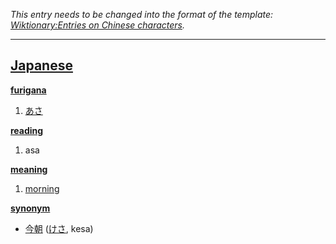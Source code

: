 ''This entry needs to be changed into the format of the template: [[Wiktionary:Entries on Chinese characters]].''
----

== [[Japanese]] ==                                          

'''[[furigana]]'''
# [[あさ]]

'''[[reading]]'''
# asa

'''[[meaning]]'''
# [[morning]]

'''[[synonym]]'''
* [[今朝]] ([[けさ]], kesa)